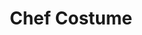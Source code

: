 ---
title: "Chef Costume"
meta_title: "Chef Costume craft"
description: "Craft de Chef Costume"
rank: "b"
draft: false
name: "Chef Costume"
recipe_img: "https://wiki.pokexgames.com/images/7/7e/Chef_Costume-Snorlax.png"
level: 74
craft_time: 345600
result: 1
value_npc: 1
ingredients:
  - name: "Pizza"
    quantity: 3
    item_img: "https://wiki.pokexgames.com/images/b/bd/Pizzinha.png"
    value_npc: 1
  - name: "Bitten Apple"
    quantity: 250
    item_img: "https://wiki.pokexgames.com/images/1/12/BittenApple.png"
    value_npc: 1
  - name: "Mushroom"
    quantity: 25
    item_img: "https://wiki.pokexgames.com/images/8/8c/Mushroom.png"
    value_npc: 1
  - name: "Plant Foot"
    quantity: 100
    item_img: "https://wiki.pokexgames.com/images/2/28/Plant_Foot.png"
    value_npc: 1
  - name: "Magikarp Fin"
    quantity: 500
    item_img: "https://wiki.pokexgames.com/images/c/c6/Magikarp_Fin.png"
    value_npc: 1
  - name: "Small Wing"
    quantity: 20
    item_img: "https://wiki.pokexgames.com/images/1/11/Small_Wing.png"
    value_npc: 1
  - name: "Tentacle"
    quantity: 50
    item_img: "https://wiki.pokexgames.com/images/5/54/Tentacle.png"
    value_npc: 1
  - name: "Mystic Star"
    quantity: 3
    item_img: "https://wiki.pokexgames.com/images/0/07/GUc8LUi.png"
    value_npc: 1
  - name: "Refined Fashion Point"
    quantity: 12
    item_img: "https://wiki.pokexgames.com/images/6/69/Refined_Fashion_Point.png"
    value_npc: 1
---